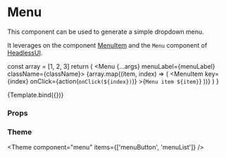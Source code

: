 
<Meta title="Components/Menu/Menu" component={Menu} />

# Menu

This component can be used to generate a simple dropdown menu.

It leverages on the component [MenuItem](/docs/components-menu-menuitem--default-story) and the `Menu` component of [HeadlessUI](https://headlessui.com/react/dialog).

  const array = [1, 2, 3]
  return (
    <Menu {...args} menuLabel={menuLabel} className={className}>
      {array.map((item, index) => (
        <MenuItem
          key={index}
          onClick={action(`onClick(${index})`)}
        >{`Menu item ${item}`}</MenuItem>
      ))}
    </Menu>
  )
}

<Canvas>
  <Story
    name="Default"
    args={{
      menuLabel: 'Menu',
      menuButtonContent: 'Menu',
    }}
  >
    {Template.bind({})}
  </Story>
</Canvas>

### Props

<ArgsTable story="Default" />

### Theme

<Theme component="menu" items={['menuButton', 'menuList']} />
